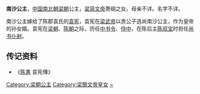 {{東亞女性歷史人物
| 名稱=南沙公主
| 身份=[[梁朝|梁朝]]公主
| 畫像=
| 說明=
| 姓=萧
| 名=
| 封爵=[[公主|公主]]
| 位號=
| 封號=南沙公主
| 出生年=
| 逝世年=
| 諡號=
| 墳墓=
| 父親=[[萧纲|萧纲]]
| 夫=[[袁宪|袁宪]]
| 同胞兄弟=
| 母親=
|}}
'''南沙公主'''，[[中国|中国]][[南北朝|南北朝]][[梁朝|梁朝]]公主，[[梁简文帝|梁简文帝]]萧纲之女。母亲不详。名字不详。

南沙公主嫁给了陈郡袁氏的[[袁宪|袁宪]]，袁宪在[[梁武帝|梁武帝]]以贵公子选尚南沙公主，作为皇帝的孙女婿。袁宪在[[梁朝|梁朝]]、[[陈朝|陈朝]]之际，历任[[中书令|中书令]]、[[侍中|侍中]]，在陈后主[[陈叔宝|陈叔宝]]时担任[[尚书仆射|尚书仆射]]。

== 传记资料 ==
*《[[陈書|陈書]] 袁宪傳》

[[Category:梁朝公主|Category:梁朝公主]]
[[Category:梁簡文帝皇女|Category:梁簡文帝皇女]]
[[Category:蘭陵蕭氏|~]]